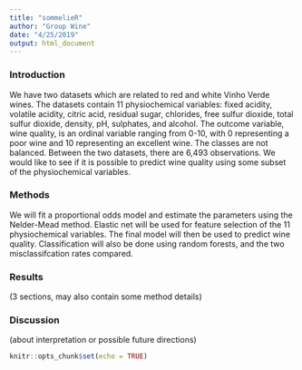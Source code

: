 ```yaml
---
title: "sommelieR"
author: "Group Wine"
date: "4/25/2019"
output: html_document
---
```


### Introduction  
We have two datasets which are related to red and white Vinho Verde wines. The datasets contain 11 physiochemical variables: fixed acidity, volatile acidity, citric acid, residual sugar, chlorides, free sulfur dioxide, total sulfur dioxide, density, pH, sulphates, and alcohol. The outcome variable, wine quality, is an ordinal variable ranging from 0-10, with 0 representing a poor wine and 10 representing an excellent wine. The classes are not balanced. Between the two datasets, there are 6,493 observations. We would like to see if it is possible to predict wine quality using some subset of the physiochemical variables. 


### Methods  
We will fit a proportional odds model and estimate the parameters using the Nelder-Mead method.
Elastic net will be used for feature selection of the 11 physiochemical variables. The final model will then be used to predict wine quality. Classification will also be done using random forests, and the two misclassifcation rates compared.


### Results  
(3 sections, may also contain some method details)

### Discussion   
(about interpretation or possible future directions) 


```r
knitr::opts_chunk$set(echo = TRUE)
```

